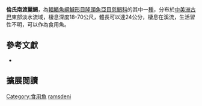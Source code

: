 {{Speciesbox
| name = 倫氏南渡麗鯛
| status = NE
| status_system = IUCN3.1
| image = 
| image_width = 260px
| image_caption = 
| genus = Nandopsis
| species = ramsdeni
| authority = [[Fowler|Fowler]], 1938
| synonyms = *''Cichlasoma ramsdeni''<br /><small>Fowler, 1938  </small>
}}

'''倫氏南渡麗鯛'''，為[[輻鰭魚綱|輻鰭魚綱]][[鱸形目|鱸形目]][[隆頭魚亞目|隆頭魚亞目]][[慈鯛科|慈鯛科]]的其中一[[種|種]]，分布於[[中美洲|中美洲]][[古巴|古巴]]東部淡水流域，棲息深度18-70公尺，體長可以達24公分，棲息在溪流，生活習性不明，可以作為食用魚。

== 參考文獻 ==
*{{FishBase_species|genus=Nandopsis|species=ramsdeni|year=2013|month=6}}

== 擴展閱讀 ==
{{refbegin}}
{{wikispecies-inline|Nandopsis ramsdeni|倫氏南渡麗鯛}}
{{refend}}
{{Taxonbar|from=Q6424429}}

[[Category:食用魚|Category:食用魚]]
[[Category:南渡麗鯛屬|ramsdeni]]


{{鱸形目小作品}}